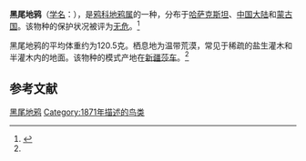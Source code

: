 {{speciesbox
| image = Mongolian Ground Jay (Podoces hendersoni) - Хулан жороо (16566349299).jpg
| status = LC
| status_system = IUCN3.1
| status_ref = <ref>{{cite iucn|url=https://www.iucnredlist.org/details/22705883/0 |title=''Podoces hendersoni'' |author=BirdLife International |author-link=BirdLife International |year=2012 |access-date=26 November 2013|ref=harv}}</ref>
| genus = Podoces
| species = hendersoni
| binomial_authority = {{link-en|艾伦·奥克塔文·休姆|Allan Octavian Hume|Hume}}, 1871<ref name='id2929'>{{cite web| url =http://www.bioinfo.cn/db05/BjdwSpecies.php?action=view&id=2929| title =黑尾地鸦| work =《中国动物物种编目数据库》| publisher =中国科学院微生物研究所| author =中国科学院动物研究所| accessdate =2009-04-04| deadurl =yes| archiveurl =https://web.archive.org/web/20160305055459/http://www.bioinfo.cn/db05/BjdwSpecies.php?action=view&id=2929| archivedate =2016-03-05}}</ref>
| synonyms = 
}}
'''黑尾地鸦'''（[[学名|学名]]：{{lang|la|''Podoces hendersoni''}}），是[[鸦科|鸦科]][[地鸦属|地鸦属]]的一种，分布于[[哈萨克斯坦|哈萨克斯坦]]、[[中国大陆|中国大陆]]和[[蒙古国|蒙古国]]。该物种的保护状况被评为[[无危|无危]]。<ref>{{cite web|url=http://www.birdlife.org/datazone/speciesfactsheet.php?id=5748&m=0|title=Podoces hendersoni|publisher=[[国际鸟盟|BirdLife.org]]|accessdate=2011-06-27|archive-date=2016-03-04|archive-url=https://web.archive.org/web/20160304132012/http://www.birdlife.org/datazone/speciesfactsheet.php?id=5748&m=0|dead-url=no}}</ref>

黑尾地鸦的平均体重约为120.5克。栖息地为温带荒漠，常见于稀疏的盐生灌木和半灌木内的地面。该物种的模式产地在[[新疆|新疆]][[莎车|莎车]]。<ref name='id2929'/>

== 参考文献 ==
{{reflist}}

{{taxonbar}}
[[Category:地鸦属|黑尾地鸦]]
[[Category:1871年描述的鸟类|Category:1871年描述的鸟类]]

{{雀形目小作品}}